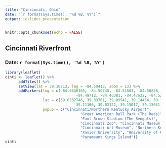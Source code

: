 ```yaml
---
title: "Cincinnati, Ohio"
date: "`r format(Sys.time(), '%d %B, %Y')`"
output: ioslides_presentation
---
```


```r
knitr::opts_chunk$set(echo = FALSE)
```

## Cincinnati Riverfront
### Date: `r format(Sys.time(), '%d %B, %Y')`
```r
library(leaflet)
cinti <- leaflet() %>%
      addTiles() %>%
      setView(lat = 39.10713, lng = -84.50413, zoom = 13) %>%
      addMarkers(lng = c(-84.6630165, -84.50745, -84.51603, -84.50858, -84.53745,
                                -84.49712, -84.46381, -84.47632, -84.52058, -84.26808),
                 lat = c(39.0532746, 39.09761, 39.09541, 39.14454, 39.10963,
                                39.11366, 39.03122, 39.15017, 39.13031, 39.3432),
                 popup = c("Cincinnati/Northern Kentucky Airport",
                                  "Great American Ball Park (The Reds)",
                                  "Paul Brown Stadium (The Bengals)",
                                  "Cincinnati Zoo", "Cincinnati Museum Center",
                                  "Cincinnati Art Museum", "Northern Kentucky University",
                                  "Xavier University", "University of Cincinnati",
                                  "Paramount Kings Island"))
cinti
```



